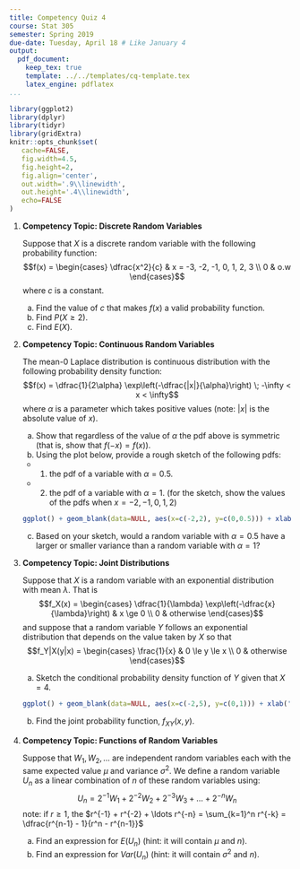 ```yaml
---
title: Competency Quiz 4
course: Stat 305
semester: Spring 2019
due-date: Tuesday, April 18 # Like January 4
output:
  pdf_document:
    keep_tex: true
    template: ../../templates/cq-template.tex
    latex_engine: pdflatex
...
```

```r
library(ggplot2)
library(dplyr)
library(tidyr)
library(gridExtra)
knitr::opts_chunk$set(
   cache=FALSE,
   fig.width=4.5,
   fig.height=2,
   fig.align='center',
   out.width='.9\\linewidth',
   out.height='.4\\linewidth',
   echo=FALSE
)
```

1. **Competency Topic: Discrete Random Variables**

   Suppose that $X$ is a discrete random variable with the following probability function:
   $$f(x) = \begin{cases} \dfrac{x^2}{c} & x = -3, -2, -1, 0, 1, 2, 3 \\ 0 & o.w \end{cases}$$
   where $c$ is a constant.
   a. Find the value of $c$ that makes $f(x)$ a valid probability function. \vspace{4cm}
   b. Find $P(X \ge 2)$. \vspace{4cm}
   c. Find $E(X)$.

\newpage

2. **Competency Topic: Continuous Random Variables**

   The mean-0 Laplace distribution is continuous distribution with the following probability density function:
   $$f(x) = \dfrac{1}{2\alpha} \exp\left(-\dfrac{|x|}{\alpha}\right) \; -\infty < x < \infty$$
   where $\alpha$ is a parameter which takes positive values (note: $|x|$ is the absolute value of $x$).
   a. Show that regardless of the value of $\alpha$ the pdf above is symmetric (that is, show that $f(-x) = f(x)$). \vspace{3cm}
   b. Using the plot below, provide a rough sketch of the following pdfs: 
   - (1) the pdf of a variable with $\alpha = 0.5$.
   - (2) the pdf of a variable with $\alpha = 1$.
   (for the sketch, show the values of the pdfs when $x = -2, -1, 0, 1, 2$)
```r
ggplot() + geom_blank(data=NULL, aes(x=c(-2,2), y=c(0,0.5))) + xlab('x') + ylab('f(x)') + theme_bw()
```
   c. Based on your sketch, would a random variable with $\alpha = 0.5$ have a larger or smaller variance than a random variable with $\alpha = 1$?

\newpage

3. **Competency Topic: Joint Distributions**

   Suppose that $X$ is a random variable with an exponential distribution with mean $\lambda$. That is
   $$f_X(x) = \begin{cases} \dfrac{1}{\lambda} \exp\left(-\dfrac{x}{\lambda}\right) & x \ge 0 \\ 0 & otherwise \end{cases}$$
   and suppose that a random variable $Y$ follows an exponential distribution that depends on the value taken by $X$ so that
   $$f_Y|X(y|x) = \begin{cases} \frac{1}{x} & 0 \le y \le x \\ 0 & otherwise \end{cases}$$
   a. Sketch the conditional probability density function of $Y$ given that $X = 4$.
```r
ggplot() + geom_blank(data=NULL, aes(x=c(-2,5), y=c(0,1))) + xlab('y') + ylab('f(y)') + theme_bw() + theme(axis.text.x=element_blank())
```
   b. Find the joint probability function, $f_{XY}(x, y)$. \vspace{3cm}

\newpage

4. **Competency Topic: Functions of Random Variables**

   Suppose that $W_1, W_2, ...$ are independent random variables each with the same expected value $\mu$ and variance $\sigma^2$.
   We define a random variable $U_n$ as a linear combination of $n$ of these random variables using:
   $$U_n = 2^{-1} W_1 + 2^{-2} W_2 + 2^{-3} W_3 + \ldots + 2^{-n} W_n$$
   note: if $r \ge 1$, the $r^{-1} + r^{-2} + \ldots r^{-n} = \sum_{k=1}^n r^{-k} = \dfrac{r^{n-1} - 1}{r^n - r^{n-1}}$
   a. Find an expression for $E(U_n)$ (hint: it will contain $\mu$ and $n$). \vspace{5cm}
   b. Find an expression for $Var(U_n)$ (hint: it will contain $\sigma^2$ and $n$).
